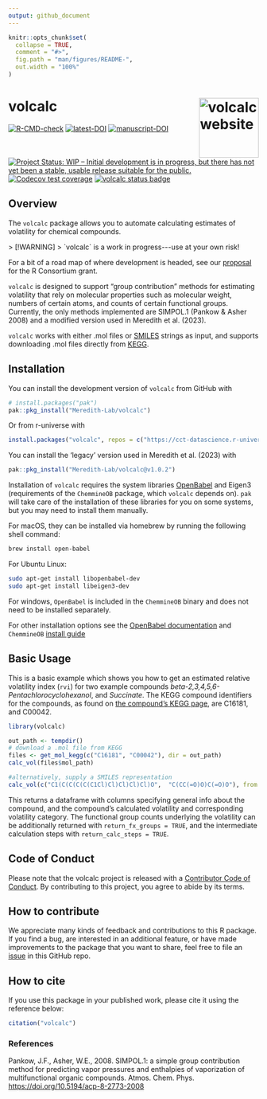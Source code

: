 ```yaml
---
output: github_document
---
```


<!-- README.md is generated from README.Rmd. Please edit that file -->

```r
knitr::opts_chunk$set(
  collapse = TRUE,
  comment = "#>",
  fig.path = "man/figures/README-",
  out.width = "100%"
)
```

# volcalc <a href="https://meredith-lab.github.io/volcalc/"><img src="man/figures/logo.PNG" alt="volcalc website" align="right" height="120"/></a>

<!-- badges: start -->

[![R-CMD-check](https://github.com/Meredith-Lab/volcalc/actions/workflows/R-CMD-check.yaml/badge.svg)](https://github.com/Meredith-Lab/volcalc/actions/workflows/R-CMD-check.yaml) [![latest-DOI](https://zenodo.org/badge/425022983.svg)](https://zenodo.org/badge/latestdoi/425022983) [![manuscript-DOI](https://img.shields.io/badge/DOI-10.3389/fmicb.2023.1267234-32a859.svg)](https://doi.org/10.3389/fmicb.2023.1267234) [![Project Status: WIP -- Initial development is in progress, but there has not yet been a stable, usable release suitable for the public.](https://www.repostatus.org/badges/latest/wip.svg)](https://www.repostatus.org/#wip) [![Codecov test coverage](https://codecov.io/gh/Meredith-Lab/volcalc/branch/master/graph/badge.svg)](https://app.codecov.io/gh/Meredith-Lab/volcalc?branch=master) [![volcalc status badge](https://cct-datascience.r-universe.dev/badges/volcalc)](https://cct-datascience.r-universe.dev/volcalc)

<!-- badges: end -->

## Overview

The `volcalc` package allows you to automate calculating estimates of volatility for chemical compounds.

```{=html}

> [!WARNING]
> `volcalc` is a work in progress---use at your own risk!
```
For a bit of a road map of where development is headed, see our [proposal](https://cct-datascience.github.io/volcalc-isc-proposal/) for the R Consortium grant.

`volcalc` is designed to support "group contribution" methods for estimating volatility that rely on molecular properties such as molecular weight, numbers of certain atoms, and counts of certain functional groups.
Currently, the only methods implemented are SIMPOL.1 (Pankow & Asher 2008) and a modified version used in Meredith et al. (2023).

`volcalc` works with either .mol files or [SMILES](https://en.wikipedia.org/wiki/Simplified_molecular-input_line-entry_system) strings as input, and supports downloading .mol files directly from [KEGG](https://www.kegg.jp/).

## Installation

You can install the development version of `volcalc` from GitHub with

``` r
# install.packages("pak")
pak::pkg_install("Meredith-Lab/volcalc")
```

Or from r-universe with

``` r
install.packages("volcalc", repos = c("https://cct-datascience.r-universe.dev", getOption("repos")))
```

You can install the 'legacy' version used in Meredith et al. (2023) with

``` r
pak::pkg_install("Meredith-Lab/volcalc@v1.0.2")
```

Installation of `volcalc` requires the system libraries [OpenBabel](https://openbabel.org/wiki/Main_Page) and Eigen3 (requirements of the `ChemmineOB` package, which `volcalc` depends on).
`pak` will take care of the installation of these libraries for you on some systems, but you may need to install them manually.

For macOS, they can be installed via homebrew by running the following shell command:

``` bash
brew install open-babel
```

For Ubuntu Linux:

``` bash
sudo apt-get install libopenbabel-dev
sudo apt-get install libeigen3-dev
```

For windows, `OpenBabel` is included in the `ChemmineOB` binary and does not need to be installed separately.

For other installation options see the [OpenBabel documentation](https://openbabel.org/docs/dev/Installation/install.html) and `ChemmineOB` [install guide](https://github.com/girke-lab/ChemmineOB/blob/master/INSTALL)

## Basic Usage

This is a basic example which shows you how to get an estimated relative volatility index (`rvi`) for two example compounds *beta-2,3,4,5,6-Pentachlorocyclohexanol*, and *Succinate*.
The KEGG compound identifiers for the compounds, as found on [the compound's KEGG page](https://www.genome.jp/dbget-bin/www_bget?C16181), are C16181, and C00042.

```r
library(volcalc)
```

```r
out_path <- tempdir()
# download a .mol file from KEGG
files <- get_mol_kegg(c("C16181", "C00042"), dir = out_path)
calc_vol(files$mol_path)

#alternatively, supply a SMILES representation
calc_vol(c("C1(C(C(C(C(C1Cl)Cl)Cl)Cl)Cl)O",  "C(CC(=O)O)C(=O)O"), from = "smiles")
```

This returns a dataframe with columns specifying general info about the compound, and the compound's calculated volatility and corresponding volatility category.
The functional group counts underlying the volatility can be additionally returned with `return_fx_groups = TRUE`, and the intermediate calculation steps with `return_calc_steps = TRUE`.

## Code of Conduct

Please note that the volcalc project is released with a [Contributor Code of Conduct](https://contributor-covenant.org/version/2/1/CODE_OF_CONDUCT.html).
By contributing to this project, you agree to abide by its terms.

## How to contribute

We appreciate many kinds of feedback and contributions to this R package.
If you find a bug, are interested in an additional feature, or have made improvements to the package that you want to share, feel free to file an [issue](https://github.com/Meredith-Lab/volcalc/issues/new) in this GitHub repo.

## How to cite

If you use this package in your published work, please cite it using the reference below:

```r
citation("volcalc")
```

### References

Pankow, J.F., Asher, W.E., 2008.
SIMPOL.1: a simple group contribution method for predicting vapor pressures and enthalpies of vaporization of multifunctional organic compounds.
Atmos.
Chem.
Phys.
<https://doi.org/10.5194/acp-8-2773-2008>
